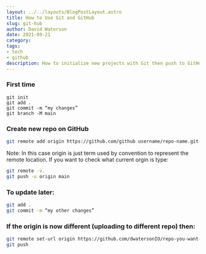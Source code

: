 ```yaml
---
layout: ../../layouts/BlogPostLayout.astro
title: How to Use Git and GitHub
slug: git-hub
author: David Waterson
date: 2021-09-21
category:
tags:
- tech
- github
description: How to initialize new projects with Git then push to GitHub repo.  
---
```


### First time


```shell
git init
git add .
git commit -m “my changes”
git branch -M main
```

### Create new repo on GitHub

```bash
git remote add origin https://github.com/github username/repo-name.git
```

Note: In this case origin is just term used by convention to represent the remote location.
If you want to check what current orgin is type:

```bash
git remote -v.
git push -u origin main
```

### To update later:

```bash
git add .
git commit -m “my other changes”
```

### If the origin is now different (uploading to different repo) then:

```bash
git remote set-url origin https://github.com/dwatersonIO/repo-you-want-name.git
git push
```

<style>


</style>